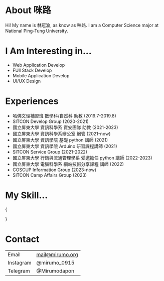 
# About 咪路

Hi! My name is 林冠渝, as know as 咪路.
I am a Computer Science major at National Ping-Tung University.

# I Am Interesting in...

- Web Application Develop
- FUll Stack Develop
- Mobile Application Develop
- UI/UX Design

# Experiences

- 哈佛文理補習班 數學科/自然科 助教 (2019.7-2019.8)
- SITCON Develop Group (2020-2021)
- 國立屏東大學 資訊科學系 資安團隊 助教 (2021-2023)
- 國立屏東大學 資訊科學系辦公室 網管 (2021-now)
- 國立屏東大學 資訊學院 基礎 python 講師 (2021)
- 國立屏東大學 資訊學院 Arduino 研習課程講師 (2021)
- SITCON Service Group (2021-2022)
- 國立屏東大學 行銷與流通管理學系 受邀擔任 python 講師 (2022-2023)
- 國立屏東大學 電腦科學系 網站技術分享課程 講師 (2022)
- COSCUP Information Group (2023-now)
- SITCON Camp Affairs Group (2023)

# My Skill...

{<p className="flex text-4xl gap-x-4">

  <FaCode />
  <FaNodeJs />
  <FaReact />
  <FaVuejs />
  <FaDocker />
  <FaGitAlt />
  <SiMysql />
  <SiMongodb />
</p>
}

# Contact

|           |                 |
| --------- | --------------- |
| Email     | mail@mirumo.org |
| Instagram | @mirumo_0915    |
| Telegram  | @Mirumodapon    |
